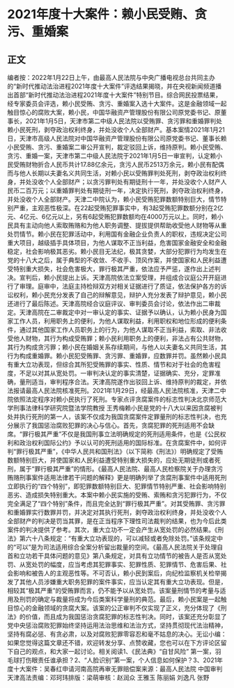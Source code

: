 # 2021年度十大案件：赖小民受贿、贪污、重婚案
## 正文
编者按：2022年1月22日上午，由最高人民法院与中央广播电视总台共同主办的“新时代推动法治进程2021年度十大案件”评选结果揭晓，并在央视新闻频道播出首部“新时代推动法治进程2021年度十大案件”特别节目。综合网民投票结果，经专家委员会评选，赖小民受贿、贪污、重婚案入选十大案件。这是金融领域一起触目惊心的腐败大案，赖小民，中国华融资产管理股份有限公司原党委书记、原董事长，2021年1月5日，天津市第二中级人民法院以受贿罪、贪污罪和重婚罪判处赖小民死刑，剥夺政治权利终身，并处没收个人全部财产。基本案情2021年1月21日，天津市高级人民法院对中国华融资产管理股份有限公司原党委书记、董事长赖小民受贿、贪污、重婚案二审公开宣判，裁定驳回上诉，维持原判。赖小民受贿、贪污、重婚一案，天津市第二中级人民法院于2021年1月5日一审宣判，认定赖小民受贿财物折合人民币共计17.88亿余元，贪污人民币2513万余元，赖小民有配偶而与他人长期以夫妻名义共同生活，对赖小民以受贿罪判处死刑，剥夺政治权利终身，并处没收个人全部财产；以贪污罪判处有期徒刑十一年，并处没收个人财产人民币二百万元；以重婚罪判处有期徒刑一年，决定执行死刑，剥夺政治权利终身，并处没收个人全部财产。天津二中院认为，赖小民受贿犯罪数额特别巨大，情节特别严重，主观恶性极深。在22起受贿犯罪事实中，有3起受贿犯罪数额分别在2亿元、4亿元、6亿元以上，另有6起受贿犯罪数额均在4000万元以上。同时，赖小民具有主动向他人索取贿赂和为他人职务调整、提拔提供帮助收受他人财物等从重处罚情节。赖小民在犯罪活动中，利用国有金融企业负责人的职权，违规决定公司重大项目，越级插手具体项目，为他人谋取不正当利益，危害国家金融安全和金融稳定，社会影响极其恶劣。赖小民目无法纪，极其贪婪，大部分犯罪行为均发生在党的十八大之后，属于典型的不收敛、不收手、顶风作案，并使国家和人民利益遭受特别重大损失，社会危害极大，罪行极其严重，依法应予严惩，遂作出上述判决。宣判后，赖小民提出上诉。天津高院依法立案受理，并组成合议庭公开开庭进行了审理。庭审中，法庭主持检辩双方对相关证据进行了质证，依法保护各方的诉讼权利，赖小民充分发表了自己的辩解意见，辩护人充分发表了辩护意见，赖小民还进行了最后陈述。天津高院经合议庭评议、审判委员会讨论，依法作出二审裁定。天津高院在二审裁定中对一审认定的事实、证据予以确认，认为赖小民身为国家工作人员，利用职务上的便利，为他人谋取利益，利用职权和地位形成的便利条件，通过其他国家工作人员职务上的行为，为他人谋取不正当利益，索取、非法收受他人财物，其行为构成受贿罪；赖小民利用职务上的便利，非法占有公共财物，其行为构成贪污罪；赖小民在婚姻关系存续期间，与他人以夫妻名义共同生活，其行为构成重婚罪。赖小民犯受贿罪、贪污罪、重婚罪，应数罪并罚。虽然赖小民具有重大立功表现，但综合其所犯受贿罪的事实、性质、情节和对于社会的危害程度，不足以对其从宽处罚。一审判决认定的事实清楚，证据确实、充分，定罪准确，量刑适当，审判程序合法。天津高院遂作出驳回上诉、维持原判的裁定，并依法报请最高人民法院核准死刑。2021年1月29日，经最高人民法院核准，天津二中院依照法定程序对赖小民执行了死刑。专家点评贪腐案件的标志性判决北京师范大学刑事法律科学研究院暨法学院教授 王秀梅赖小民是党的十八大以来因贪腐被判处并执行死刑的第一人，该案不仅成为我国贪腐案件定罪量刑的标志性判决，也充分展示了我国惩治腐败犯罪的决心与信心。首先，贪腐犯罪的死刑适用不会缺席。“罪行极其严重”不仅是我国刑事立法明确规定的死刑适用条件，也是《公民权利和政治权利国际公约》予以认可的死刑适用的国际标准。在贪腐案件中，如何评判“罪行极其严重”，《中华人民共和国刑法》（以下简称《刑法》）明确规定了受贿数额特别巨大，并使国家和人民利益遭受特别重大损失的，应处无期徒刑或者死刑，属于“罪行极其严重”的情形。《最高人民法院、最高人民检察院关于办理贪污贿赂刑事案件适用法律若干问题的解释》更是明确列举了贪腐刑事案件中适用死刑立即执行的“四个特别”，即犯罪数额特别巨大、犯罪情节特别严重、社会影响特别恶劣、造成损失特别重大。本案中赖小民实施的受贿、索贿和贪污犯罪行为，不仅完全满足了“四个特别”条件，而且完全达到“罪行极其严重”。对其受贿罪、贪污罪和重婚罪实行数罪并罚，并决定对其执行死刑，剥夺政治权利终身，并处没收个人全部财产的判决是罚当其罪，是在正当程序下理性司法裁判的结果，也为今后此类案件的判决提供了参考。其次，重大立功不一定会产生从宽处罚的必然结果。《刑法》第六十八条规定：“有重大立功表现的，可以减轻或者免除处罚。”该条规定中的“可以”是为司法适用综合全案分析留出裁量的空间。《最高人民法院关于处理自首和立功若干具体问题的意见》第八条规定，对具有立功情节的被告人是否从宽处罚、从宽处罚的幅度，应当考虑其犯罪事实、犯罪性质、犯罪情节、危害后果、社会影响和被告人的主观恶性等。不可否认，赖小民到案后，向纪检监察机关检举揭发了其他人员涉嫌重大职务犯罪的案件事实，应当认定其有重大立功表现。但是，相较其“极其严重”的受贿罪而言，仍不能予以从宽处罚。该案量刑情节的考量与适用及刑罚的确定与裁量将成为今后类案科学量刑的典范。最后，赖小民案是一起触目惊心的金融领域的贪腐大案。该案的公正审判不仅实现了正义，充分体现了《刑法》的价值，而且成为我国惩治贪腐犯罪的标志性判决。同时，该案还充分彰显了党中央惩治腐败犯罪始终坚持运用法治思维和法治方式，坚持贯彻现代法治精神，坚持有腐必惩、有贪必肃，以及对腐败犯罪零容忍和毫不姑息的决心。无讼小编：如果您觉得这篇文章还不错，欢迎转发分享、点赞收藏，您也可以在下方评论区留下自己的观点，和大家一起讨论。相关阅读1、《民法典》“自甘风险” 第一案，羽毛球打伤眼责任谁承担？2、“人脸识别”第一案，个人信息如何保护？3、2021年度十大案件：吴春红申请河南高院再审无罪赔偿案来源：最高人民法院 中国审判 天津高法责编：邓珂玮排版：梁萌审核：赵润众 王雅玉 陈丽娟 刘逸凡 张野